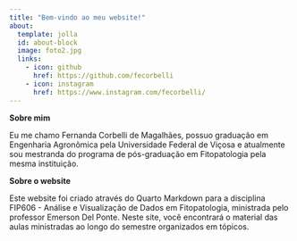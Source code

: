 ```yaml
---
title: "Bem-vindo ao meu website!"
about:
  template: jolla
  id: about-block
  image: foto2.jpg
  links: 
    - icon: github
      href: https://github.com/fecorbelli
    - icon: instagram
      href: https://www.instagram.com/fecorbelli/
---
```


**Sobre mim**

Eu me chamo Fernanda Corbelli de Magalhães, possuo graduação em Engenharia Agronômica pela Universidade Federal de Viçosa e atualmente sou mestranda do programa de pós-graduação em Fitopatologia pela mesma instituição.

**Sobre o website**

Este website foi criado através do Quarto Markdown para a disciplina FIP606 - Análise e Visualização de Dados em Fitopatologia, ministrada pelo professor Emerson Del Ponte. Neste site, você encontrará o material das aulas ministradas ao longo do semestre organizados em tópicos.
